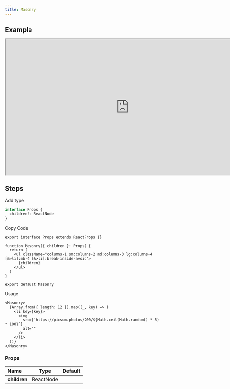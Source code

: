 ```yaml
---
title: Masonry
---
```


## Example

<iframe
  src="https://workshop.kidow.me/?path=/docs/components-masonry-v1--docs"
  width="800"
  height="440"
></iframe>

## Steps

<Steps>

<Step>Add type</Step>

```ts title="types/index.d.ts"
interface Props {
  children?: ReactNode
}
```

<Step>Copy Code</Step>

```tsx title="containers/Masonry/index.tsx"
export interface Props extends ReactProps {}

function Masonry({ children }: Props) {
  return (
    <ul className="columns-1 sm:columns-2 md:columns-3 lg:columns-4 [&>li]:mb-4 [&>li]:break-inside-avoid">
      {children}
    </ul>
  )
}

export default Masonry
```

<Step>Usage</Step>

```tsx
<Masonry>
  {Array.from({ length: 12 }).map((_, key) => (
    <li key={key}>
      <img
        src={`https://picsum.photos/200/${Math.ceil(Math.random() * 5) * 100}`}
        alt=""
      />
    </li>
  ))}
</Masonry>
```

</Steps>

### Props

| Name         |   Type    | Default |
| :----------- | :-------: | :-----: |
| **children** | ReactNode |         |
